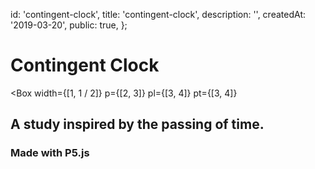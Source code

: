 

  id: 'contingent-clock',
  title: 'contingent-clock',
  description: '',
  createdAt: '2019-03-20',
  public: true,
};


# Contingent Clock

<Box
  width={[1, 1 / 2]}
  p={[2, 3]}
  pl={[3, 4]}
  pt={[3, 4]}
>
  <Processing
    sketch={clock}
    href="/work?query=contingent-clock"
  />
</Box>

## A study inspired by the passing of time.

### Made with P5.js



